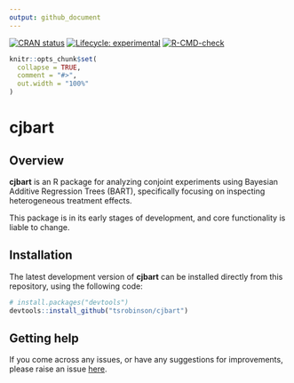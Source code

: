 ```yaml
---
output: github_document
---
```


<!-- README.md is generated from README.Rmd. Please edit that file -->
<!-- badges: start -->
  [![CRAN status](https://www.r-pkg.org/badges/version/cjbart)](https://CRAN.R-project.org/package=cjbart)
  [![Lifecycle: experimental](https://img.shields.io/badge/lifecycle-experimental-orange.svg)](https://lifecycle.r-lib.org/articles/stages.html#experimental)
  [![R-CMD-check](https://github.com/tsrobinson/cjbart/workflows/R-CMD-check/badge.svg)](https://github.com/tsrobinson/cjbart/actions)
<!-- badges: end -->

```r
knitr::opts_chunk$set(
  collapse = TRUE,
  comment = "#>",
  out.width = "100%"
)
```

# cjbart

## Overview

**cjbart** is an R package for analyzing conjoint experiments using Bayesian Additive Regression Trees (BART), specifically focusing on inspecting heterogeneous treatment effects. 

This package is in its early stages of development, and core functionality is liable to change.

## Installation

The latest development version of **cjbart** can be installed directly from this repository, using the following code:

```r
# install.packages("devtools")
devtools::install_github("tsrobinson/cjbart")
```

## Getting help

If you come across any issues, or have any suggestions for improvements, please raise an issue [here](https://github.com/tsrobinson/cjbart/issues). 
